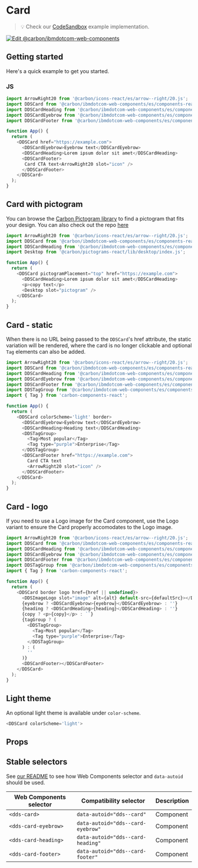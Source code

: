 
# Card

> 💡 Check our
> [CodeSandbox](https://githubbox.com/carbon-design-system/carbon-for-ibm-dotcom/tree/main/packages/web-components/examples/codesandbox/components-react/card)
> example implementation.

[![Edit @carbon/ibmdotcom-web-components](https://codesandbox.io/static/img/play-codesandbox.svg)](https://githubbox.com/carbon-design-system/carbon-for-ibm-dotcom/tree/main/packages/web-components/examples/codesandbox/components-react/card)

## Getting started

Here's a quick example to get you started.

### JS

```javascript
import ArrowRight20 from '@carbon/icons-react/es/arrow--right/20.js';
import DDSCard from '@carbon/ibmdotcom-web-components/es/components-react/card/card';
import DDSCardHeading from '@carbon/ibmdotcom-web-components/es/components-react/card/card-heading';
import DDSCardEyebrow from '@carbon/ibmdotcom-web-components/es/components-react/card/card-eyebrow';
import DDSCardFooter from '@carbon/ibmdotcom-web-components/es/components-react/card/card-footer';

function App() {
  return (
    <DDSCard href="https://example.com">
      <DDSCardEyebrow>Eyebrow text</DDSCardEyebrow>
      <DDSCardHeading>Lorem ipsum dolor sit amet</DDSCardHeading>
      <DDSCardFooter>
       Card CTA text<ArrowRight20 slot="icon" />
      </DDSCardFooter>
    </DDSCard>
  );
}
```

## Card with pictogram

You can browse the [Carbon Pictogram library](https://www.carbondesignsystem.com/guidelines/pictograms/library/) to find a pictogram that fits your design.
You can also check out the repo [here](https://github.com/carbon-design-system/carbon/tree/main/packages/pictograms)

```javascript
import ArrowRight20 from '@carbon/icons-react/es/arrow--right/20.js';
import DDSCard from '@carbon/ibmdotcom-web-components/es/components-react/card/card';
import DDSCardHeading from '@carbon/ibmdotcom-web-components/es/components-react/card/card-heading';
import Desktop from '@carbon/pictograms-react/lib/desktop/index.js';

function App() {
  return (
    <DDSCard pictogramPlacement="top" href="https://example.com">
      <DDSCardHeading>Lorem ipsum dolor sit amet</DDSCardHeading>
      <p>copy text</p>
      <Desktop slot="pictogram" />
    </DDSCard>
  );
}
```

## Card - static

When there is no URL being passed to the `DDSCard`'s href attribute, the static variation will be rendered,
where the card is no longer clickable and optional `Tag` elements can also be added.

```javascript
import ArrowRight20 from '@carbon/icons-react/es/arrow--right/20.js';
import DDSCard from '@carbon/ibmdotcom-web-components/es/components-react/card/card';
import DDSCardHeading from '@carbon/ibmdotcom-web-components/es/components-react/card/card-heading';
import DDSCardEyebrow from '@carbon/ibmdotcom-web-components/es/components-react/card/card-eyebrow';
import DDSCardFooter from '@carbon/ibmdotcom-web-components/es/components-react/card/card-footer';
import DDSTagGroup from '@carbon/ibmdotcom-web-components/es/components-react/tag-group/tag-group';
import { Tag } from 'carbon-components-react';

function App() {
  return (
    <DDSCard colorScheme='light' border>
      <DDSCardEyebrow>Eyebrow text</DDSCardEyebrow>
      <DDSCardHeading>Heading text</DDSCardHeading>
      <DDSTagGroup>
        <Tag>Most popular</Tag>
        <Tag type="purple">Enterprise</Tag>
      </DDSTagGroup>
      <DDSCardFooter href="https://example.com">
        Card CTA text
        <ArrowRight20 slot="icon" />
      </DDSCardFooter>
    </DDSCard>
  );
}
```

## Card - logo
If you need to use a Logo image for the Card component, use the Logo variant to ensure the Card
properly accomodates to the Logo image.


```javascript
import ArrowRight20 from '@carbon/icons-react/es/arrow--right/20.js';
import DDSCard from '@carbon/ibmdotcom-web-components/es/components-react/card/card';
import DDSCardHeading from '@carbon/ibmdotcom-web-components/es/components-react/card/card-heading';
import DDSCardEyebrow from '@carbon/ibmdotcom-web-components/es/components-react/card/card-eyebrow';
import DDSCardFooter from '@carbon/ibmdotcom-web-components/es/components-react/card/card-footer';
import DDSTagGroup from '@carbon/ibmdotcom-web-components/es/components-react/tag-group/tag-group';
import { Tag } from 'carbon-components-react';

function App() {
  return (
    <DDSCard border logo href={href || undefined}>
      <DDSImageLogo slot="image" alt={alt} default-src={defaultSrc}></DDSImageLogo>
      {eyebrow ? <DDSCardEyebrow>{eyebrow}</DDSCardEyebrow> : ''}
      {heading ? <DDSCardHeading>{heading}</DDSCardHeading> : ''}
      {copy ? <p>{copy}</p> : ``}
      {tagGroup ? (
        <DDSTagGroup>
          <Tag>Most popular</Tag>
          <Tag type="purple">Enterprise</Tag>
        </DDSTagGroup>
      ) : (
        ''
      )}
      <DDSCardFooter></DDSCardFooter>
    </DDSCard>
  );
}
```

## Light theme

An optional light theme is available under `color-scheme`.

```javascript
<DDSCard colorScheme='light'>
```

## Props

<Props of={PropTypesRef} />

## Stable selectors

See [our README](https://github.com/carbon-design-system/carbon-for-ibm-dotcom/tree/main/packages/web-components#stable-selectors-for-analytics-and-integratione2e-testing-in-web-components) to see how Web Components selector and `data-autoid` should be used.

| Web Components selector | Compatibility selector           | Description |
| ----------------------- | -------------------------------- | ----------- |
| `<dds-card>`            | `data-autoid="dds--card"`        | Component   |
| `<dds-card-eyebrow>`    | `data-autoid="dds--card-eyebrow"`| Component   |
| `<dds-card-heading>`    | `data-autoid="dds--card-heading"`| Component   |
| `<dds-card-footer>`     | `data-autoid="dds--card-footer"` | Component   |
